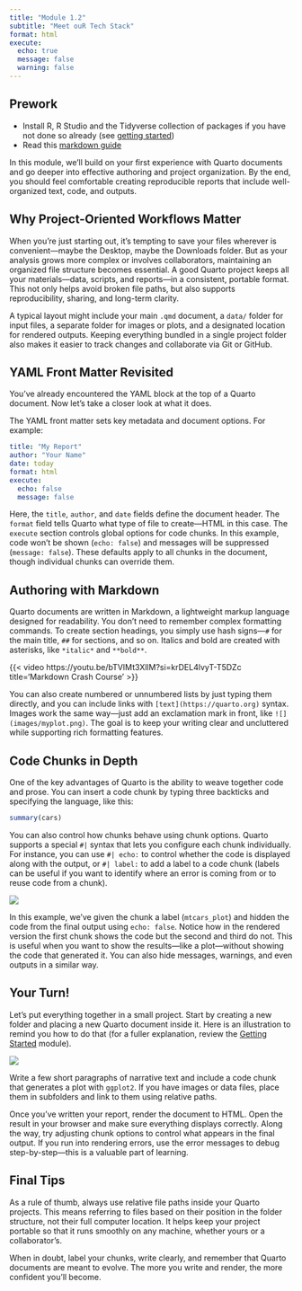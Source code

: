 ```yaml
---
title: "Module 1.2"
subtitle: "Meet ouR Tech Stack"
format: html
execute: 
  echo: true
  message: false
  warning: false
---
```


::: {.callout-tip}
## Prework
- Install R, R Studio and the Tidyverse collection of packages if you have not done so already (see [getting started](/modules/getting-started.html))
- Read this [markdown guide](https://www.markdownguide.org/getting-started/)
:::

In this module, we'll build on your first experience with Quarto documents and go deeper into effective authoring and project organization. By the end, you should feel comfortable creating reproducible reports that include well-organized text, code, and outputs.

## Why Project-Oriented Workflows Matter

When you're just starting out, it's tempting to save your files wherever is convenient—maybe the Desktop, maybe the Downloads folder. But as your analysis grows more complex or involves collaborators, maintaining an organized file structure becomes essential. A good Quarto project keeps all your materials—data, scripts, and reports—in a consistent, portable format. This not only helps avoid broken file paths, but also supports reproducibility, sharing, and long-term clarity.

A typical layout might include your main `.qmd` document, a `data/` folder for input files, a separate folder for images or plots, and a designated location for rendered outputs. Keeping everything bundled in a single project folder also makes it easier to track changes and collaborate via Git or GitHub.

## YAML Front Matter Revisited

You’ve already encountered the YAML block at the top of a Quarto document. Now let’s take a closer look at what it does.

The YAML front matter sets key metadata and document options. For example:

```yaml
title: "My Report"
author: "Your Name"
date: today
format: html
execute:
  echo: false
  message: false
```

Here, the `title`, `author`, and `date` fields define the document header. The `format` field tells Quarto what type of file to create—HTML in this case. The `execute` section controls global options for code chunks. In this example, code won’t be shown (`echo: false`) and messages will be suppressed (`message: false`). These defaults apply to all chunks in the document, though individual chunks can override them.

## Authoring with Markdown

Quarto documents are written in Markdown, a lightweight markup language designed for readability. You don’t need to remember complex formatting commands. To create section headings, you simply use hash signs—`#` for the main title, `##` for sections, and so on. Italics and bold are created with asterisks, like `*italic*` and `**bold**`.

{{< video https://youtu.be/bTVIMt3XllM?si=krDEL4lvyT-T5DZc title='Markdown Crash Course' >}}

You can also create numbered or unnumbered lists by just typing them directly, and you can include links with `[text](https://quarto.org)` syntax. Images work the same way—just add an exclamation mark in front, like `![](images/myplot.png)`. The goal is to keep your writing clear and uncluttered while supporting rich formatting features.

## Code Chunks in Depth

One of the key advantages of Quarto is the ability to weave together code and prose. You can insert a code chunk by typing three backticks and specifying the language, like this:

```r
summary(cars)
```

You can also control how chunks behave using chunk options. Quarto supports a special `#|` syntax that lets you configure each chunk individually. For instance, you can use `#| echo: ` to control whether the code is displayed along with the output, or `#| label: ` to add a label to a code chunk (labels can be useful if you want to identify where an error is coming from or to reuse code from a chunk).

![](images/code-chunks.gif){fig-align="center"}

In this example, we’ve given the chunk a label (`mtcars_plot`) and hidden the code from the final output using `echo: false`. Notice how in the rendered version the first chunk shows the code but the second and third do not. This is useful when you want to show the results—like a plot—without showing the code that generated it. You can also hide messages, warnings, and even outputs in a similar way. 

## Your Turn!

Let’s put everything together in a small project. Start by creating a new folder and placing a new Quarto document inside it. Here is an illustration to remind you how to do that (for a fuller explanation, review the [Getting Started](getting-started.qmd) module).

![](images/intro_quarto.gif){fig-align="center"}

Write a few short paragraphs of narrative text and include a code chunk that generates a plot with `ggplot2`. If you have images or data files, place them in subfolders and link to them using relative paths.

Once you’ve written your report, render the document to HTML. Open the result in your browser and make sure everything displays correctly. Along the way, try adjusting chunk options to control what appears in the final output. If you run into rendering errors, use the error messages to debug step-by-step—this is a valuable part of learning.

## Final Tips

As a rule of thumb, always use relative file paths inside your Quarto projects. This means referring to files based on their position in the folder structure, not their full computer location. It helps keep your project portable so that it runs smoothly on any machine, whether yours or a collaborator’s.

When in doubt, label your chunks, write clearly, and remember that Quarto documents are meant to evolve. The more you write and render, the more confident you’ll become.


